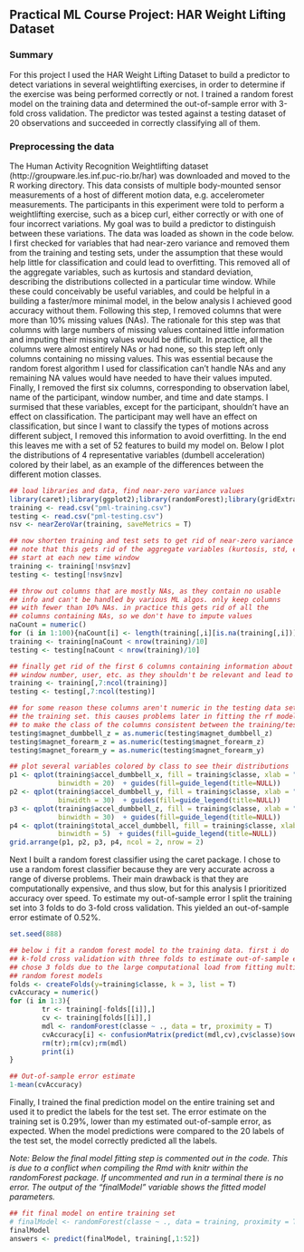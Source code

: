 ## Practical ML Course Project: HAR Weight Lifting Dataset  

### Summary

For this project I used the HAR Weight Lifting Dataset to build a predictor to detect variations in several weightlifting exercises, in order to determine if the exercise was being performed correctly or not. I trained a random forest model on the training data and determined the out-of-sample error with 3-fold cross validation. The predictor was tested against a testing dataset of 20 observations and succeeded in correctly classifying all of them.  

### Preprocessing the data  

The Human Activity Recognition Weightlifting dataset (http://groupware.les.inf.puc-rio.br/har) was downloaded and moved to the R working directory. This data consists of multiple body-mounted sensor measurements of a host of different motion data, e.g. accelerometer measurements. The participants in this experiment were told to perform a weightlifting exercise, such as a bicep curl, either correctly or with one of four incorrect variations. My goal was to build a predictor to distinguish between these variations. The data was loaded as shown in the code below. I first checked for variables that had near-zero variance and removed them from the training and testing sets, under the assumption that these would help little for classification and could lead to overfitting. This removed all of the aggregate variables, such as kurtosis and standard deviation, describing the distributions collected in a particular time window. While these could conceivably be useful variables, and could be helpful in a building a faster/more minimal model, in the below analysis I achieved good accuracy without them. Following this step, I removed columns that were more than 10% missing values (NAs). The rationale for this step was that columns with large numbers of missing values contained little information and imputing their missing values would be difficult. In practice, all the columns were almost entirely NAs or had none, so this step left only columns containing no missing values. This was essential because the random forest algorithm I used for classification can't handle NAs and any remaining NA values would have needed to have their values imputed. Finally, I removed the first six columns, corresponding to observation label, name of the participant, window number, and time and date stamps. I surmised that these variables, except for the participant, shouldn't have an effect on classification. The participant may well have an effect on classification, but since I want to classify the types of motions across different subject, I removed this information to avoid overfitting. In the end this leaves me with a set of 52 features to build my model on. Below I plot the distributions of 4 representative variables (dumbell acceleration) colored by their label, as an example of the differences between the different motion classes.  

```r
## load libraries and data, find near-zero variance values
library(caret);library(ggplot2);library(randomForest);library(gridExtra)
training <- read.csv("pml-training.csv")
testing <- read.csv("pml-testing.csv")
nsv <- nearZeroVar(training, saveMetrics = T)

## now shorten training and test sets to get rid of near-zero variance variables. 
## note that this gets rid of the aggregate variables (kurtosis, std, etc.) that 
## start at each new time window
training <- training[!nsv$nzv]
testing <- testing[!nsv$nzv]

## throw out columns that are mostly NAs, as they contain no usable
## info and can't be handled by various ML algos. only keep columns 
## with fewer than 10% NAs. in practice this gets rid of all the 
## columns containing NAs, so we don't have to impute values
naCount = numeric()
for (i in 1:100){naCount[i] <- length(training[,i][is.na(training[,i])])}
training <- training[naCount < nrow(training)/10]
testing <- testing[naCount < nrow(training)/10]

## finally get rid of the first 6 columns containing information about the timestamp, 
## window number, user, etc. as they shouldn't be relevant and lead to overfitting
training <- training[,7:ncol(training)]
testing <- testing[,7:ncol(testing)]

## for some reason these columns aren't numeric in the testing data set and are in
## the training set. this causes problems later in fitting the rf model. change here
## to make the class of the columns consistent between the training/testing sets
testing$magnet_dumbbell_z = as.numeric(testing$magnet_dumbbell_z)
testing$magnet_forearm_z = as.numeric(testing$magnet_forearm_z)
testing$magnet_forearm_y = as.numeric(testing$magnet_forearm_y)

## plot several variables colored by class to see their distributions
p1 <- qplot(training$accel_dumbbell_x, fill = training$classe, xlab = "X dumbell accel.", 
            binwidth = 20)  + guides(fill=guide_legend(title=NULL))
p2 <- qplot(training$accel_dumbbell_y, fill = training$classe, xlab = "Y dumbell accel.", 
            binwidth = 30)  + guides(fill=guide_legend(title=NULL))
p3 <- qplot(training$accel_dumbbell_z, fill = training$classe, xlab = "Z dumbell accel.", 
            binwidth = 30)  + guides(fill=guide_legend(title=NULL))
p4 <- qplot(training$total_accel_dumbbell, fill = training$classe, xlab = "Total dumbell accel.", 
            binwidth = 5)  + guides(fill=guide_legend(title=NULL))
grid.arrange(p1, p2, p3, p4, ncol = 2, nrow = 2)
```  

Next I built a random forest classifier using the caret package. I chose to use a random forest classifier because they are very accurate across a range of diverse problems. Their main drawback is that they are computationally expensive, and thus slow, but for this analysis I prioritized accuracy over speed. To estimate my out-of-sample error I split the training set into 3 folds to do 3-fold cross validation. This yielded an out-of-sample error estimate of 0.52%.  

```r
set.seed(888)

## below i fit a random forest model to the training data. first i do
## k-fold cross validation with three folds to estimate out-of-sample error.
## chose 3 folds due to the large computational load from fitting multiple
## random forest models
folds <- createFolds(y=training$classe, k = 3, list = T)
cvAccuracy = numeric()
for (i in 1:3){
        tr <- training[-folds[[i]],]
        cv <- training[folds[[i]],]
        mdl <- randomForest(classe ~ ., data = tr, proximity = T)
        cvAccuracy[i] <- confusionMatrix(predict(mdl,cv),cv$classe)$overall[[1]]
        rm(tr);rm(cv);rm(mdl)
        print(i)
}

## Out-of-sample error estimate
1-mean(cvAccuracy)
```

Finally, I trained the final prediction model on the entire training set and used it to predict the labels for the test set. The error estimate on the training set is 0.29%, lower than my estimated out-of-sample error, as expected. When the model predictions were compared to the 20 labels of the test set, the model correctly predicted all the labels.   

*Note: Below the final model fitting step is commented out in the code. This is due to a conflict when compiling the Rmd with knitr within the randomForest package. If uncommented and run in a terminal there is no error. The output of the "finalModel" variable shows the fitted model parameters.*

```r
## fit final model on entire training set
# finalModel <- randomForest(classe ~ ., data = training, proximity = T)
finalModel
answers <- predict(finalModel, training[,1:52])
```

